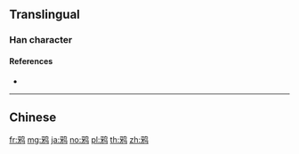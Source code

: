 {{character info/new}}
{{also|鴉}}
==Translingual==

===Han character===
{{Han char|rn=196|rad=鸟|as=04|sn=9|four=|canj=MHPYM|ids=⿰牙鸟}}

====References====
* {{Han ref|kx=1505.141|hdz=74618.150|uh=9E26|ud=40486}}

----

==Chinese==
{{zh-see|鴉}}

[[fr:鸦]]
[[mg:鸦]]
[[ja:鸦]]
[[no:鸦]]
[[pl:鸦]]
[[th:鸦]]
[[zh:鸦]]
